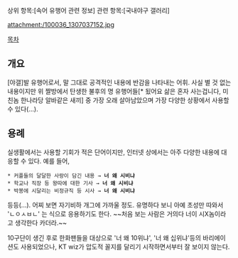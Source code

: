 상위 항목:[속어 유행어 관련 정보]
관련 항목:[국내야구 갤러리]

attachment:/100036_1307037152.jpg

[[목차]]

== 개요 ==
[야갤]발 유행어로서, 말 그대로 공격적인 내용에 반감을 나타내는 어휘. 사실 별 것 없는 내용이지만 위 짤방에서 탄생한 불후의 명 유행어들[* 됬어요 삶은 혼자 사는겁니다, 미친놈 한나라당 알바같은 새끼] 중 가장 오래 살아남았으며 가장 다양한 상황에서 사용할 수 있다(...).

== 용례 ==
실생활에서는 사용할 기회가 적은 단어이지만, 인터넷 상에서는 아주 다양한 내용에 대응할 수 있다. 예를 들어,

 * 커플들의 달달한 사랑이 담긴 내용 → '''너 왜 시비냐'''
 * 학교나 직장 등 왕따에 대한 기사 → '''너 왜 시비냐'''
 * 박봉에 시달리는 비정규직 등 시사 → '''너 왜 시비냐'''

등등(...). 어찌 보면 자기비하 개그에 가까울 정도. 유명하다 보니 아예 초성만 따와서 'ㄴㅇㅅㅂㄴ' 는 식으로 응용하기도 한다. ~~처음 보는 사람은 거의다 너이 시X놈이라고 생각한다 카더라.~~

10구단이 생긴 후로 한화팬들을 대상으로 '너 왜 10위냐', '너 왜 십위냐'등의 바리에이션도 사용되었으나, KT wiz가 압도적 꼴지를 달리기 시작하면서부터 잘 보이지 않는다.
